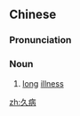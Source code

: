 ==Chinese==
{{zh-forms}}

===Pronunciation===
{{zh-pron
|m=jiǔbìng
|mn=kú-pēⁿ/kú-pīⁿ
|cat=n
}}

===Noun===
{{zh-noun}}

# [[long]] [[illness]]

[[zh:久病]]
